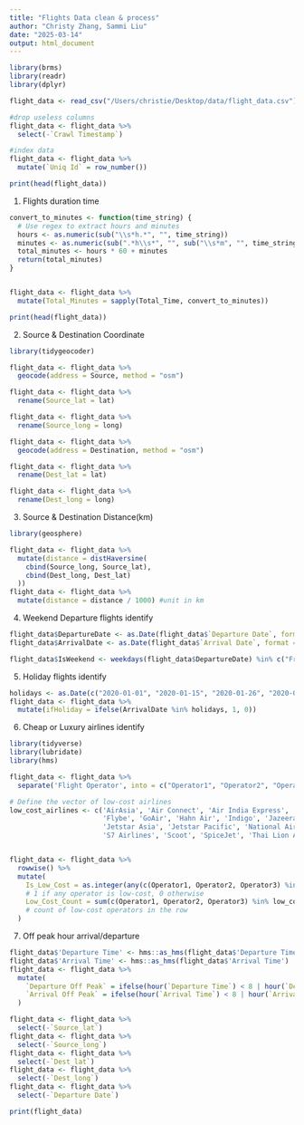 ```yaml
---
title: "Flights Data clean & process"
author: "Christy Zhang, Sammi Liu"
date: "2025-03-14"
output: html_document
---
```


```r
library(brms) 
library(readr)
library(dplyr)

```

```r
flight_data <- read_csv("/Users/christie/Desktop/data/flight_data.csv")

#drop useless columns
flight_data <- flight_data %>%
  select(-`Crawl Timestamp`)

#index data
flight_data <- flight_data %>%
  mutate(`Uniq Id` = row_number())

print(head(flight_data))
```

1. Flights duration time
```r
convert_to_minutes <- function(time_string) {
  # Use regex to extract hours and minutes
  hours <- as.numeric(sub("\\s*h.*", "", time_string)) 
  minutes <- as.numeric(sub(".*h\\s*", "", sub("\\s*m", "", time_string))) 
  total_minutes <- hours * 60 + minutes
  return(total_minutes)
}


flight_data <- flight_data %>%
  mutate(Total_Minutes = sapply(Total_Time, convert_to_minutes))

print(head(flight_data))
```

2. Source & Destination Coordinate
```r
library(tidygeocoder)

flight_data <- flight_data %>%
  geocode(address = Source, method = "osm")

flight_data <- flight_data %>%
  rename(Source_lat = lat)

flight_data <- flight_data %>%
  rename(Source_long = long)

flight_data <- flight_data %>%
  geocode(address = Destination, method = "osm")

flight_data <- flight_data %>%
  rename(Dest_lat = lat)

flight_data <- flight_data %>%
  rename(Dest_long = long)
```
3. Source & Destination Distance(km)
```r
library(geosphere)

flight_data <- flight_data %>%
  mutate(distance = distHaversine(
    cbind(Source_long, Source_lat),  
    cbind(Dest_long, Dest_lat)       
  ))
flight_data <- flight_data %>%
  mutate(distance = distance / 1000) #unit in km 

```


4. Weekend Departure flights identify
```r
flight_data$DepartureDate <- as.Date(flight_data$`Departure Date`, format = "%d-%b-%y")
flight_data$ArrivalDate <- as.Date(flight_data$`Arrival Date`, format = "%d-%b-%y")

flight_data$IsWeekend <- weekdays(flight_data$DepartureDate) %in% c("Friday", "Saturday", "Sunday")
```

5. Holiday flights identify
```r
holidays <- as.Date(c("2020-01-01", "2020-01-15", "2020-01-26", "2020-02-21"))
flight_data <- flight_data %>%
  mutate(ifHoliday = ifelse(ArrivalDate %in% holidays, 1, 0))
```

6. Cheap or Luxury airlines identify
```r
library(tidyverse)
library(lubridate)
library(hms)

flight_data <- flight_data %>%
  separate('Flight Operator', into = c("Operator1", "Operator2", "Operator3"), sep = "\\|", remove = FALSE, extra = "merge", fill = "right")

# Define the vector of low-cost airlines
low_cost_airlines <- c('AirAsia', 'Air Connect', 'Air India Express', 'AirArabia', 'Eurowings', 'FlyDubai', 
                       'Flybe', 'GoAir', 'Hahn Air', 'Indigo', 'Jazeera Airways', 'Jeju Air', 'Jetstar Airways', 
                       'Jetstar Asia', 'Jetstar Pacific', 'National Air Services', 'Onur Air', 'Pegasus Airlines', 
                       'S7 Airlines', 'Scoot', 'SpiceJet', 'Thai Lion Air', 'Thai Smile', 'Trujet', 'WestJet Airlines')


flight_data <- flight_data %>%
  rowwise() %>%
  mutate(
    Is_Low_Cost = as.integer(any(c(Operator1, Operator2, Operator3) %in% low_cost_airlines)),  
    # 1 if any operator is low-cost, 0 otherwise
    Low_Cost_Count = sum(c(Operator1, Operator2, Operator3) %in% low_cost_airlines)  
    # count of low-cost operators in the row
  )

```

7. Off peak hour arrival/departure
```r
flight_data$'Departure Time' <- hms::as_hms(flight_data$'Departure Time')
flight_data$'Arrival Time' <- hms::as_hms(flight_data$'Arrival Time')
flight_data <- flight_data %>%
  mutate(
    `Departure Off Peak` = ifelse(hour(`Departure Time`) < 8 | hour(`Departure Time`) > 17, 1, 0),
    `Arrival Off Peak` = ifelse(hour(`Arrival Time`) < 8 | hour(`Arrival Time`) > 17, 1, 0)
  )
```

```r
flight_data <- flight_data %>%
  select(-`Source_lat`)
flight_data <- flight_data %>%
  select(-`Source_long`)
flight_data <- flight_data %>%
  select(-`Dest_lat`)
flight_data <- flight_data %>%
  select(-`Dest_long`)
flight_data <- flight_data %>%
  select(-`Departure Date`)
```


```r
print(flight_data)
```


